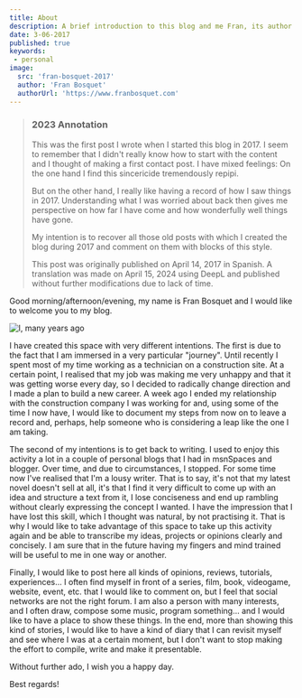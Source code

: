 ```yaml
---
title: About
description: A brief introduction to this blog and me Fran, its author.
date: 3-06-2017
published: true
keywords: 
 - personal
image:
  src: 'fran-bosquet-2017'
  author: 'Fran Bosquet'
  authorUrl: 'https://www.franbosquet.com'
---
```



> ### 2023 Annotation
>
> This was the first post I wrote when I started this blog in 2017. I seem to remember that I didn't really know how to start with the content and I thought of making a first contact post. I have mixed feelings: On the one hand I find this sincericide tremendously repipi.
>
> But on the other hand, I really like having a record of how I saw things in 2017. Understanding what I was worried about back then gives me perspective on how far I have come and how wonderfully well things have gone.
>
> My intention is to recover all those old posts with which I created the blog during 2017 and comment on them with blocks of this style.
>
> This post was originally published on April 14, 2017 in Spanish. A translation was made on April 15, 2024 using DeepL and published without further modifications due to lack of time.

Good morning/afternoon/evening, my name is Fran Bosquet and I would like to welcome you to my blog.

![I, many years ago](fran-bosquet-2017)

I have created this space with very different intentions. The first is due to the fact that I am immersed in a very particular "journey". Until recently I spent most of my time working as a technician on a construction site. At a certain point, I realised that my job was making me very unhappy and that it was getting worse every day, so I decided to radically change direction and I made a plan to build a new career. A week ago I ended my relationship with the construction company I was working for and, using some of the time I now have, I would like to document my steps from now on to leave a record and, perhaps, help someone who is considering a leap like the one I am taking.

The second of my intentions is to get back to writing. I used to enjoy this activity a lot in a couple of personal blogs that I had in msnSpaces and blogger. Over time, and due to circumstances, I stopped. For some time now I've realised that I'm a lousy writer. That is to say, it's not that my latest novel doesn't sell at all, it's that I find it very difficult to come up with an idea and structure a text from it, I lose conciseness and end up rambling without clearly expressing the concept I wanted. I have the impression that I have lost this skill, which I thought was natural, by not practising it. That is why I would like to take advantage of this space to take up this activity again and be able to transcribe my ideas, projects or opinions clearly and concisely. I am sure that in the future having my fingers and mind trained will be useful to me in one way or another.

Finally, I would like to post here all kinds of opinions, reviews, tutorials, experiences... I often find myself in front of a series, film, book, videogame, website, event, etc. that I would like to comment on, but I feel that social networks are not the right forum. I am also a person with many interests, and I often draw, compose some music, program something... and I would like to have a place to show these things. In the end, more than showing this kind of stories, I would like to have a kind of diary that I can revisit myself and see where I was at a certain moment, but I don't want to stop making the effort to compile, write and make it presentable.

Without further ado, I wish you a happy day.

Best regards!
